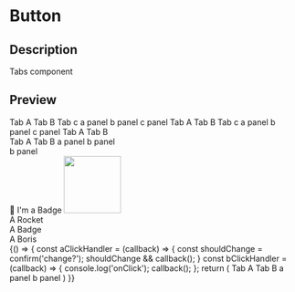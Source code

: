 
<Meta title="Components|Tabs" component={Tabs} />

# Button

## Description

Tabs component

## Preview

<Preview>
  <Story name="Default tabs with three options">
    <Tabs initialTab="tab-2">
      <Tabs.TabWrapper>
        <Tabs.Tab tabId="tab-1" style={{ background: 'rgba(255,102,0,0.1)'}}>Tab A</Tabs.Tab>
        <Tabs.Tab tabId="tab-2">Tab B</Tabs.Tab>
        <Tabs.Tab tabId="tab-3">Tab c</Tabs.Tab>
      </Tabs.TabWrapper>
      <Tabs.Panel tabId="tab-1" style={{ background: 'rgba(255,102,0,0.1)'}}>a panel</Tabs.Panel>
      <Tabs.Panel tabId="tab-2">b panel</Tabs.Panel>
      <Tabs.Panel tabId="tab-3">c panel</Tabs.Panel>
    </Tabs>
  </Story>
</Preview>

<Preview>
  <Story name="Three tabs streched">
    <Tabs initialTab="tab-1">
        <Tabs.TabWrapper stretch>
          <Tabs.Tab tabId="tab-1">Tab A</Tabs.Tab>
          <Tabs.Tab tabId="tab-2">Tab B</Tabs.Tab>
          <Tabs.Tab tabId="tab-3">Tab c</Tabs.Tab>
        </Tabs.TabWrapper>
        <Tabs.Panel tabId="tab-1">a panel</Tabs.Panel>
        <Tabs.Panel tabId="tab-2">b panel</Tabs.Panel>
        <Tabs.Panel tabId="tab-3">c panel</Tabs.Panel>
      </Tabs>
  </Story>
</Preview>

<Preview>
  <Story name="Nested tabs">
    <Tabs initialTab="tab-1">
      <Tabs.TabWrapper stretch>
        <Tabs.Tab tabId="tab-1">Tab A</Tabs.Tab>
        <Tabs.Tab tabId="tab-2">Tab B</Tabs.Tab>
      </Tabs.TabWrapper>
      <Tabs.Panel tabId="tab-1">
        <div>
          <Tabs initialTab="nested-tab-1">
            <Tabs.TabWrapper>
              <Tabs.Tab tabId="nested-tab-1">Tab A</Tabs.Tab>
              <Tabs.Tab tabId="nested-tab-2">Tab B</Tabs.Tab>
            </Tabs.TabWrapper>
            <Tabs.Panel tabId="nested-tab-1">a panel</Tabs.Panel>
            <Tabs.Panel tabId="nested-tab-2">b panel</Tabs.Panel>
          </Tabs>
        </div>
      </Tabs.Panel>
      <Tabs.Panel tabId="tab-2">b panel</Tabs.Panel>
    </Tabs>
  </Story>
</Preview>

<Preview>
  <Story name="Fun with Tabs strached">
    <div style={{ border: '3px solid yellow', padding: '8px' }}>
      <Tabs initialTab="tab-1">
        <div style={{ border: '3px solid green', minHeight: '600px', padding: '8px' }}>
          <div style={{ border: '3px solid blue', padding: '8px' }}>
          <Tabs.TabWrapper stretch>
            <Tabs.Tab tabId="tab-1">🚀</Tabs.Tab>
            <Tabs.Tab tabId="tab-2"><Badge color="#ff0" background="#f60">I'm a Badge</Badge></Tabs.Tab>
            <Tabs.Tab tabId="tab-3"><img src="https://i2-prod.mirror.co.uk/incoming/article5657868.ece/ALTERNATES/s1200b/Boris-Johnson.jpg" width="100px" /></Tabs.Tab>
          </Tabs.TabWrapper>
          </div>
          <div style={{ border: '3px solid red', display: 'flex', flex: '1 1 0px', flexDirection: 'column', height: '300px', padding: '8px' }}>
            <Tabs.Panel tabId="tab-1"><div style={{ padding: '8px' }}>A Rocket</div></Tabs.Panel>
            <Tabs.Panel tabId="tab-2"><div style={{ padding: '80px' }}>A Badge</div></Tabs.Panel>
            <Tabs.Panel tabId="tab-3"><div style={{ display: 'flex', justifyContent: 'center', alignItems: 'center', border: '3px dotted green', width: '100%' }}>A Boris</div></Tabs.Panel>
          </div>
        </div>
      </Tabs>
    </div>
  </Story>
</Preview>

<Preview>
  <Story name="tabs with before change handler">
    {() => {
      const aClickHandler = (callback) => {
        const shouldChange = confirm('change?');
        shouldChange && callback();
      }
      const bClickHandler = (callback) => {
        console.log('onClick');
        callback();
      };
      return (
        <Tabs initialTab="tab-2">
          <Tabs.TabWrapper>
            <Tabs.Tab tabId="tab-1" beforeOnChange={aClickHandler} style={{ background: 'rgba(255,102,0,0.1)'}}>Tab A</Tabs.Tab>
            <Tabs.Tab tabId="tab-2" beforeOnChange={bClickHandler}>Tab B</Tabs.Tab>
          </Tabs.TabWrapper>
          <Tabs.Panel tabId="tab-1" style={{ background: 'rgba(255,102,0,0.1)'}}>a panel</Tabs.Panel>
          <Tabs.Panel tabId="tab-2">b panel</Tabs.Panel>
        </Tabs>
      )
    }}
  </Story>
</Preview>